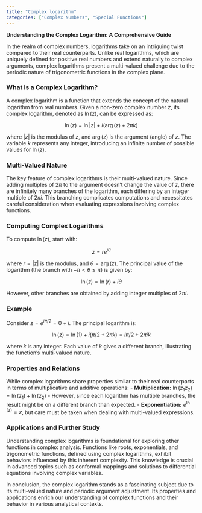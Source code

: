 ```yaml
---
title: "Complex logarithm"
categories: ["Complex Numbers", "Special Functions"]
---
```




**Understanding the Complex Logarithm: A Comprehensive Guide**

In the realm of complex numbers, logarithms take on an intriguing twist compared to their real counterparts. Unlike real logarithms, which are uniquely defined for positive real numbers and extend naturally to complex arguments, complex logarithms present a multi-valued challenge due to the periodic nature of trigonometric functions in the complex plane.

### What Is a Complex Logarithm?

A complex logarithm is a function that extends the concept of the natural logarithm from real numbers. Given a non-zero complex number $z$, its complex logarithm, denoted as $\ln(z)$, can be expressed as:

$$
\ln(z) = \ln|z| + i(\arg(z) + 2\pi k)
$$

where $|z|$ is the modulus of $z$, and $\arg(z)$ is the argument (angle) of $z$. The variable $k$ represents any integer, introducing an infinite number of possible values for $\ln(z)$.

### Multi-Valued Nature

The key feature of complex logarithms is their multi-valued nature. Since adding multiples of $2\pi$ to the argument doesn't change the value of $z$, there are infinitely many branches of the logarithm, each differing by an integer multiple of $2\pi i$. This branching complicates computations and necessitates careful consideration when evaluating expressions involving complex functions.

### Computing Complex Logarithms

To compute $\ln(z)$, start with:

$$
z = r e^{i\theta}
$$

where $r = |z|$ is the modulus, and $\theta = \arg(z)$. The principal value of the logarithm (the branch with $-\pi < \theta \leq \pi$) is given by:

$$
\ln(z) = \ln(r) + i\theta
$$

However, other branches are obtained by adding integer multiples of $2\pi i$.

### Example

Consider $z = e^{i\pi/2} = 0 + i$. The principal logarithm is:

$$
\ln(z) = \ln(1) + i(\pi/2 + 2\pi k) = i\pi/2 + 2\pi i k
$$

where $k$ is any integer. Each value of $k$ gives a different branch, illustrating the function's multi-valued nature.

### Properties and Relations

While complex logarithms share properties similar to their real counterparts in terms of multiplicative and additive operations:
- **Multiplication:** $\ln(z_1 z_2) = \ln(z_1) + \ln(z_2)$
  - However, since each logarithm has multiple branches, the result might be on a different branch than expected.
- **Exponentiation:** $e^{\ln(z)} = z$, but care must be taken when dealing with multi-valued expressions.

### Applications and Further Study

Understanding complex logarithms is foundational for exploring other functions in complex analysis. Functions like roots, exponentials, and trigonometric functions, defined using complex logarithms, exhibit behaviors influenced by this inherent complexity. This knowledge is crucial in advanced topics such as conformal mappings and solutions to differential equations involving complex variables.

In conclusion, the complex logarithm stands as a fascinating subject due to its multi-valued nature and periodic argument adjustment. Its properties and applications enrich our understanding of complex functions and their behavior in various analytical contexts.

